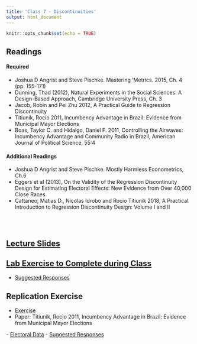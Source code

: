 ```yaml
---
title: 'Class 7 - Discontinuities'
output: html_document
---
```


```r
knitr::opts_chunk$set(echo = TRUE)
```

## Readings
#### Required
- Joshua D Angrist and Steve Pischke. Mastering 'Metrics. 2015, Ch. 4 (pp. 155-171)
- Dunning, Thad (2012), Natural Experiments in the Social Sciences: A Design-Based Approach, Cambridge University Press, Ch. 3
- Jacob, Robin and Pei Zhu 2012, A Practical Guide to Regression Discontinuity
- Titiunik, Rocio 2011, Incumbency Advantage in Brazil: Evidence from Municipal Mayor Elections
- Boas, Taylor C. and Hidalgo, Daniel F. 2011, Controlling the Airwaves: Incumbency Advantage and Community Radio in Brazil, American Journal of Political Science, 55:4
<!-- - **[Joshua D Angrist and Steve Pischke. Mastering 'Metrics. 2015, Ch. 4 (pp. 155-171)](Classes/Class_7/Readings/Angrist and Pischke Ch. 4.pdf)** -->
<!-- - **[Dunning, Thad (2012), Natural Experiments in the Social Sciences: A Design-Based Approach, Cambridge University Press, Ch. 3](Classes/Class_7/Readings/Dunning_Ch3.pdf)** -->
<!-- - **[Jacob, Robin and Pei Zhu 2012, A Practical Guide to Regression Discontinuity](Classes/Class_7/Readings/RDD Practical Guide.pdf)** -->
<!-- - **[Titiunik, Rocio 2011, Incumbency Advantage in Brazil: Evidence from Municipal Mayor Elections](Classes/Class_7/Replication/Titiunik_2011.pdf)** -->
<!-- - **[Boas, Taylor C. and Hidalgo, Daniel F. 2011, Controlling the Airwaves: Incumbency Advantage and Community Radio in Brazil, American Journal of Political Science, 55:4](Classes/Class_7/Readings/Boas and Hidalgo 2011.pdf)** -->

#### Additional Readings
- Joshua D Angrist and Steve Pischke. Mostly Harmless Econometrics, Ch.6
- Eggers et al (2013), On the Validity of the Regression Discontinuity Design for Estimating Electoral Effects: New Evidence from Over 40,000 Close Races
- Cattaneo, Matias D., Nicolas Idrobo and Rocio Titiunik 2018, A Practical Introduction to Regression Discontinuity Design: Volume I and II
<!-- - [Joshua D Angrist and Steve Pischke. Mostly Harmless Econometrics, Ch.6 ](Classes/Class_7/Readings/Angrist_Pischke_Ch6.pdf) -->
<!-- - [Eggers et al (2013), On the Validity of the Regression Discontinuity Design for Estimating Electoral Effects: New Evidence from Over 40,000 Close Races](Classes/Class_7/Readings/Eggers et al on RDD elections.pdf) -->
<!-- - [Cattaneo, Matias D., Nicolas Idrobo and Rocio Titiunik 2018, A Practical Introduction to Regression Discontinuity Design: Volume I](Classes/Class_7/Readings/Cattaneo et al Practical Guide to RDD VOl I.pdf) and [Volume II](Classes/Class_7/Readings/Cattaneo et al Practical Guide to RDD VOl II.pdf) -->

<br> </br>

## [Lecture Slides](Classes/Class_7/Slides_RDD_v1.pdf) 

## [Lab Exercise to Complete during Class](Classes/Class_7/Lab Exercise/Exercise_RD_v6.pdf)
  - [Suggested Responses](Classes/Class_7/Lab Exercise/Exercise_RD_v6_Suggested_Responses.pdf)

## Replication Exercise
 - [Exercise](Classes/Class_7/Replication/Replication_Discontinuities_v2_v2.pdf) 
 - Paper: Titiunik, Rocio 2011, Incumbency Advantage in Brazil: Evidence from Municipal Mayor Elections
 
 <!-- - [Paper: Titiunik, Rocio 2011, Incumbency Advantage in Brazil: Evidence from Municipal Mayor Elections](Classes/Class_7/Replication/Titiunik_2011.pdf)  -->
 - [Electoral Data](Classes/Class_7/Replication/Electoral_data.csv) 
 - [Suggested Responses](Classes/Class_7/Replication/Replication_Discontinuities_v2_Suggested_Responses_v2.pdf)




